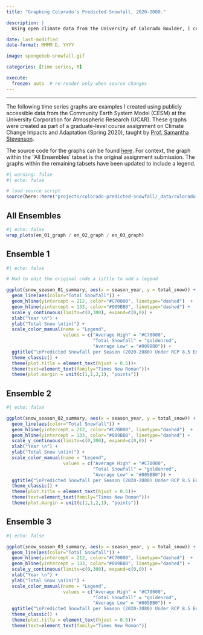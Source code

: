 ```yaml
---
title: "Graphing Colorado's Predicted Snowfall, 2020-2080."

description: |
  Using open climate data from the University of Colorado Boulder, I created a time series plot of predicted snowfall during ski seasons between 2020-2080. The graphs illustrate predicted snowfall for three separate climate ensembles.

date: last-modified
date-format: MMMM D, YYYY

image: spongebob-snowfall.gif

categories: [time series, R]

execute:
  freeze: auto  # re-render only when source changes
---
```


------------------------------------------------------------------------

The following time series graphs are examples I created using publicly accessible 
data from the Community Earth System Model (CESM) at the University Corporation
for Atmospheric Research (UCAR). These graphs were created as part of a graduate-level
course assignment on Climate Change Impacts and Adaptation (Spring 2020), taught by [Prof. Samantha Stevenson](https://bren.ucsb.edu/people/samantha-stevenson).


The source code for the graphs can be found [here](https://github.com/dvirlar2/dvirlar2.github.io/blob/gh-pages-dev/_data/colorado-predicted-snowfall/colorado-predicted-snowfall-script.R). For context, the graph within the ''All Ensembles' tabset
is the original assignment submission. The graphs within the remaining tabsets have been updated
to include a legend.



```r
#| warning: false
#| echo: false

# load source script
source(here::here("projects/colorado-predicted-snowfall/_data/colorado-predicted-snowfall-script.R"))
```


::: {.panel-tabset}

## All Ensembles
```r
#| echo: false
wrap_plots(en_01_graph / en_02_graph / en_03_graph)
```


## Ensemble 1
```r
#| echo: false

# Had to edit the original code a little to add a legend

ggplot(snow_season_01_summary, aes(x = season_year, y = total_snow)) +
  geom_line(aes(color="Total Snowfall")) +
  geom_hline(yintercept = 212, color="#C70000", linetype="dashed")  +
  geom_hline(yintercept = 133, color="#009BB0", linetype="dashed") +
  scale_y_continuous(limits=c(0,300), expand=c(0,0)) +
  xlab("Year \n") + 
  ylab("Total Snow \n(in)") +
  scale_color_manual(name = "Legend",
                     values = c("Average High" = "#C70000",
                                "Total Snowfall" = "goldenrod",
                                "Average Low" = "#009BB0")) +
  ggtitle("\nPredicted Snowfall per Season (2020-2080) Under RCP 8.5 Ensemble 1\n") +
  theme_classic() +
  theme(plot.title = element_text(hjust = 0.5))+
  theme(text=element_text(family="Times New Roman"))+
  theme(plot.margin = unit(c(1,1,2,1), "points"))
```


## Ensemble 2
```r
#| echo: false

ggplot(snow_season_02_summary, aes(x = season_year, y = total_snow)) +
  geom_line(aes(color="Total Snowfall")) + 
  geom_hline(yintercept = 212, color="#C70000", linetype="dashed")  +
  geom_hline(yintercept = 133, color="#009BB0", linetype="dashed") +
  scale_y_continuous(limits=c(0,300), expand=c(0,0)) +
  xlab("Year \n") + 
  ylab("Total Snow \n(in)") +
  scale_color_manual(name = "Legend",
                     values = c("Average High" = "#C70000",
                                "Total Snowfall" = "goldenrod",
                                "Average Low" = "#009BB0")) +
  ggtitle("\nPredicted Snowfall per Season (2020-2080) Under RCP 8.5 Ensemble 2\n") +
  theme_classic() +
  theme(plot.title = element_text(hjust = 0.5))+
  theme(text=element_text(family="Times New Roman"))+
  theme(plot.margin = unit(c(1,1,2,1), "points"))
```



## Ensemble 3
```r
#| echo: false

ggplot(snow_season_03_summary, aes(x = season_year, y = total_snow)) +
  geom_line(aes(color="Total Snowfall")) +
  geom_hline(yintercept = 212, color="#C70000", linetype="dashed")  +
  geom_hline(yintercept = 133, color="#009BB0", linetype="dashed") +
  scale_y_continuous(limits=c(0,300), expand=c(0,0)) +
  xlab("Year \n") + 
  ylab("Total Snow \n(in)") +
  scale_color_manual(name = "Legend",
                     values = c("Average High" = "#C70000",
                                "Total Snowfall" = "goldenrod",
                                "Average Low" = "#009BB0")) +
  ggtitle("\nPredicted Snowfall per Season (2020-2080) Under RCP 8.5 Ensemble 3\n") +
  theme_classic() +
  theme(plot.title = element_text(hjust = 0.5))+
  theme(text=element_text(family="Times New Roman"))
```


:::
